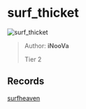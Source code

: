 
# surf_thicket

![surf_thicket](https://raw.githubusercontent.com/Sayt123/SurfMapPics/Maps-and-bonuses/csgo/surf_thicket.jpg)

> Author: **iNooVa**
>
> Tier 2

## Records

[surfheaven](https://surfheaven.eu/map/surf_thicket)

